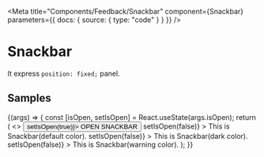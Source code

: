 
<Meta
  title="Components/Feedback/Snackbar"
  component={Snackbar}
  parameters={{ docs: { source: { type: "code" } } }}
/>

# Snackbar

It express `position: fixed;` panel.

<ArgsTable of={Snackbar} />

## Samples

<Canvas>
  <Story
    name="Example"
    args={{
      isOpen: false,
    }}
  >
    {(args) => {
      const [isOpen, setIsOpen] = React.useState(args.isOpen);
      return (
        <>
          <Button inline={true} onClick={() => setIsOpen(true)}>
            OPEN SNACKBAR
          </Button>
          <Snackbar
            {...args}
            isOpen={isOpen}
            color="default"
            anchorOrigin={{
              vertical: "top",
              horizontal: "left",
            }}
            onClose={() => setIsOpen(false)}
          >
            This is Snackbar(default color).
          </Snackbar>
          <Snackbar
            {...args}
            isOpen={isOpen}
            color="dark"
            anchorOrigin={{
              vertical: "top",
              horizontal: "right",
            }}
            onClose={() => setIsOpen(false)}
          >
            This is Snackbar(dark color).
          </Snackbar>
          <Snackbar
            {...args}
            isOpen={isOpen}
            color="warning"
            anchorOrigin={{
              vertical: "bottom",
              horizontal: "right",
            }}
            onClose={() => setIsOpen(false)}
          >
            This is Snackbar(warning color).
          </Snackbar>
        </>
      );
    }}
  </Story>
</Canvas>
